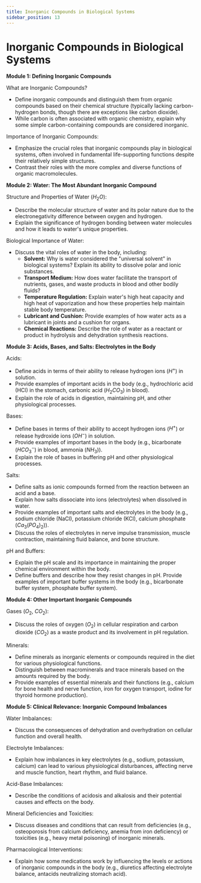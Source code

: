 ```yaml
---
title: Inorganic Compounds in Biological Systems
sidebar_position: 13
---
```


# Inorganic Compounds in Biological Systems

**Module 1: Defining Inorganic Compounds**

What are Inorganic Compounds?
* Define inorganic compounds and distinguish them from organic compounds based on their chemical structure (typically lacking carbon-hydrogen bonds, though there are exceptions like carbon dioxide).
* While carbon is often associated with organic chemistry, explain why some simple carbon-containing compounds are considered inorganic.

Importance of Inorganic Compounds:
* Emphasize the crucial roles that inorganic compounds play in biological systems, often involved in fundamental life-supporting functions despite their relatively simple structures.
* Contrast their roles with the more complex and diverse functions of organic macromolecules.

**Module 2: Water: The Most Abundant Inorganic Compound**

Structure and Properties of Water ($H_2O$):
* Describe the molecular structure of water and its polar nature due to the electronegativity difference between oxygen and hydrogen.
* Explain the significance of hydrogen bonding between water molecules and how it leads to water's unique properties.

Biological Importance of Water:
* Discuss the vital roles of water in the body, including:
    * **Solvent:** Why is water considered the "universal solvent" in biological systems? Explain its ability to dissolve polar and ionic substances.
    * **Transport Medium:** How does water facilitate the transport of nutrients, gases, and waste products in blood and other bodily fluids?
    * **Temperature Regulation:** Explain water's high heat capacity and high heat of vaporization and how these properties help maintain stable body temperature.
    * **Lubricant and Cushion:** Provide examples of how water acts as a lubricant in joints and a cushion for organs.
    * **Chemical Reactions:** Describe the role of water as a reactant or product in hydrolysis and dehydration synthesis reactions.

**Module 3: Acids, Bases, and Salts: Electrolytes in the Body**

Acids:
* Define acids in terms of their ability to release hydrogen ions ($H^+$) in solution.
* Provide examples of important acids in the body (e.g., hydrochloric acid (HCl) in the stomach, carbonic acid ($H_2CO_3$) in blood).
* Explain the role of acids in digestion, maintaining pH, and other physiological processes.

Bases:
* Define bases in terms of their ability to accept hydrogen ions ($H^+$) or release hydroxide ions ($OH^-$) in solution.
* Provide examples of important bases in the body (e.g., bicarbonate ($HCO_3^-$) in blood, ammonia ($NH_3$)).
* Explain the role of bases in buffering pH and other physiological processes.

Salts:
* Define salts as ionic compounds formed from the reaction between an acid and a base.
* Explain how salts dissociate into ions (electrolytes) when dissolved in water.
* Provide examples of important salts and electrolytes in the body (e.g., sodium chloride (NaCl), potassium chloride (KCl), calcium phosphate ($Ca_3(PO_4)_2$)).
* Discuss the roles of electrolytes in nerve impulse transmission, muscle contraction, maintaining fluid balance, and bone structure.

pH and Buffers:
* Explain the pH scale and its importance in maintaining the proper chemical environment within the body.
* Define buffers and describe how they resist changes in pH. Provide examples of important buffer systems in the body (e.g., bicarbonate buffer system, phosphate buffer system).

**Module 4: Other Important Inorganic Compounds**

Gases ($O_2$, $CO_2$):
* Discuss the roles of oxygen ($O_2$) in cellular respiration and carbon dioxide ($CO_2$) as a waste product and its involvement in pH regulation.

Minerals:
* Define minerals as inorganic elements or compounds required in the diet for various physiological functions.
* Distinguish between macrominerals and trace minerals based on the amounts required by the body.
* Provide examples of essential minerals and their functions (e.g., calcium for bone health and nerve function, iron for oxygen transport, iodine for thyroid hormone production).

**Module 5: Clinical Relevance: Inorganic Compound Imbalances**

Water Imbalances:
* Discuss the consequences of dehydration and overhydration on cellular function and overall health.

Electrolyte Imbalances:
* Explain how imbalances in key electrolytes (e.g., sodium, potassium, calcium) can lead to various physiological disturbances, affecting nerve and muscle function, heart rhythm, and fluid balance.

Acid-Base Imbalances:
* Describe the conditions of acidosis and alkalosis and their potential causes and effects on the body.

Mineral Deficiencies and Toxicities:
* Discuss diseases and conditions that can result from deficiencies (e.g., osteoporosis from calcium deficiency, anemia from iron deficiency) or toxicities (e.g., heavy metal poisoning) of inorganic minerals.

Pharmacological Interventions:
* Explain how some medications work by influencing the levels or actions of inorganic compounds in the body (e.g., diuretics affecting electrolyte balance, antacids neutralizing stomach acid).